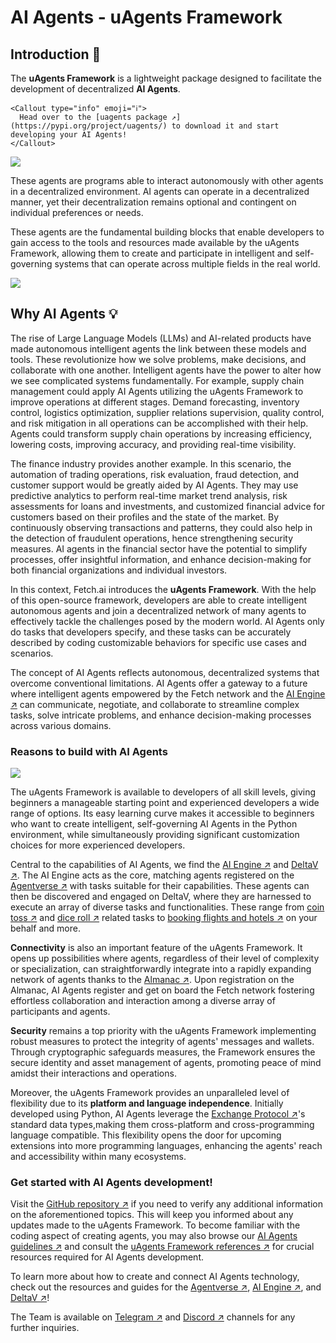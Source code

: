 
# AI Agents - uAgents Framework

## Introduction 🚀

The **uAgents Framework** is a lightweight package designed to facilitate the development of decentralized **AI Agents**.

    <Callout type="info" emoji="ℹ️">
      Head over to the [uagents package ↗️](https://pypi.org/project/uagents/) to download it and start developing your AI Agents!
    </Callout>

![](../../../src/images/missing.jpeg)

These agents are programs able to interact autonomously with other agents in a decentralized environment. AI agents can operate in a decentralized manner, yet their decentralization remains optional and contingent on individual preferences or needs.

These agents are the fundamental building blocks that enable developers to gain access to the tools and resources made available by the uAgents Framework, allowing them to create and participate in intelligent and self-governing systems that can operate across multiple fields in the real world.


![](../../../src/images/missing.jpeg)

## Why AI Agents 💡

The rise of Large Language Models (LLMs) and AI-related products have made autonomous intelligent agents the link between these models and tools. These revolutionize how we solve problems, make decisions, and collaborate with one another. Intelligent agents have the power to alter how we see complicated systems fundamentally. For example, supply chain management could apply AI Agents utilizing the uAgents Framework to improve operations at different stages. Demand forecasting, inventory control, logistics optimization, supplier relations supervision, quality control, and risk mitigation in all operations can be accomplished with their help. Agents could transform supply chain operations by increasing efficiency, lowering costs, improving accuracy, and providing real-time visibility.

The finance industry provides another example. In this scenario, the automation of trading operations, risk evaluation, fraud detection, and customer support would be greatly aided by AI Agents. They may use predictive analytics to perform real-time market trend analysis, risk assessments for loans and investments, and customized financial advice for customers based on their profiles and the state of the market. By continuously observing transactions and patterns, they could also help in the detection of fraudulent operations, hence strengthening security measures. AI agents in the financial sector have the potential to simplify processes, offer insightful information, and enhance decision-making for both financial organizations and individual investors.

In this context, Fetch.ai introduces the **uAgents Framework**. With the help of this open-source framework, developers are able to create intelligent autonomous agents and join a decentralized network of many agents to effectively tackle the challenges posed by the modern world. AI Agents only do tasks that developers specify, and these tasks can be accurately described by coding customizable behaviors for specific use cases and scenarios.

The concept of AI Agents reflects autonomous, decentralized systems that overcome conventional limitations.
AI Agents offer a gateway to a future where intelligent agents empowered by the Fetch network and the [AI Engine ↗️](/concepts/ai-engine/ai-engine-intro) can communicate, negotiate, and collaborate to streamline complex tasks, solve intricate problems, and enhance decision-making processes across various domains.

### Reasons to build with AI Agents

![](../../../src/images/why-uagents.png)

The uAgents Framework is available to developers of all skill levels, giving beginners a manageable starting point and experienced developers a wide range of options. Its easy learning curve makes it accessible to beginners who want to create intelligent, self-governing AI Agents in the Python environment, while simultaneously providing significant customization choices for more experienced developers.

Central to the capabilities of AI Agents, we find the [AI Engine ↗️](/concepts/ai-engine/ai-engine-intro) and [DeltaV ↗️](/concepts/deltav/intro). The AI Engine acts as the core, matching agents registered on the [Agentverse ↗️](/concepts/agent-services/agentverse-intro) with tasks suitable for their capabilities. These agents can then be discovered and engaged on DeltaV, where they are harnessed to execute an array of diverse tasks and functionalities. These range from [coin toss ↗️](/guides/agentverse/registering-agent-coin-toss) and [dice roll ↗️](/guides/agentverse/registering-agent-dice-roll) related tasks to [booking flights and hotels ↗️](/guides/deltav/book-service-with-deltav) on your behalf and more.

**Connectivity** is also an important feature of the uAgents Framework. It opens up possibilities where agents, regardless of their level of complexity or specialization, can straightforwardly integrate into a rapidly expanding network of agents thanks to the [Almanac ↗️](/references/contracts/uagents-almanac/almanac-overview). Upon registration on the Almanac, AI Agents register and get on board the Fetch network fostering effortless collaboration and interaction among a diverse array of participants and agents.

**Security** remains a top priority with the uAgents Framework implementing robust measures to protect the integrity of agents' messages and wallets. Through cryptographic safeguards measures, the Framework ensures the secure identity and asset management of agents, promoting peace of mind amidst their interactions and operations.

Moreover, the uAgents Framework provides an unparalleled level of flexibility due to its **platform and language independence**. Initially developed using Python, AI Agents leverage the [Exchange Protocol ↗️](/references/uagents/uagents-protocols/exchange-protocol)'s standard data types,making them cross-platform and cross-programming language compatible. This flexibility opens the door for upcoming extensions into more programming languages, enhancing the agents' reach and accessibility within many ecosystems.

### Get started with AI Agents development!

Visit the [GitHub repository ↗️](https://github.com/fetchai/uAgents) if you need to verify any additional information on the aforementioned topics. This will keep you informed about any updates made to the uAgents Framework. To become familiar with the coding aspect of creating agents, you may also browse our [AI Agents guidelines ↗️](/guides#ai-agents) and consult the [uAgents Framework references ↗️](/references#uagents-framework) for crucial resources required for AI Agents development.

To learn more about how to create and connect AI Agents technology, check out the resources and guides for the [Agentverse ↗️](/concepts/agent-services/agentverse-intro), [AI Engine ↗️](/concepts/ai-engine/ai-engine-intro), and [DeltaV ↗️](/concepts/deltav/intro)!

The Team is available on [Telegram ↗️](https://t.me/fetch_ai) and [Discord ↗️](https://discord.gg/fetchai) channels for any further inquiries.
